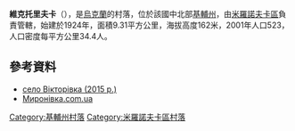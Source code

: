 {{coord|49|44|5|N|30|50|3|E|scale:30000|display=title}}

'''維克托里夫卡'''（{{lang-uk|Вікторівка}}），是[[烏克蘭|烏克蘭]]的村落，位於該國中北部[[基輔州|基輔州]]，由[[米羅諾夫卡區|米羅諾夫卡區]]負責管轄，始建於1924年，面積9.31平方公里，海拔高度162米，2001年人口523，人口密度每平方公里34.4人。

==參考資料==
* [https://www.youtube.com/watch?v=ivvgRnD3fiI&index=11&list=PLDHyfEHZ4vnSM3GwBm4Jz1Qz8AzIB6LmY село Вікторівка (2015 р.)]
* [http://myronivka.com.ua/punkts/viktor/viktor.shtml Миронівка.com.ua] {{Wayback|url=http://myronivka.com.ua/punkts/viktor/viktor.shtml |date=20170428221717 }}

{{DEFAULTSORT:Вікторівка}}
[[Category:基輔州村落|Category:基輔州村落]]
[[Category:米羅諾夫卡區村落|Category:米羅諾夫卡區村落]]


{{Kiev-geo-stub}}
